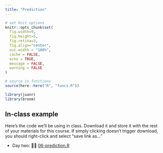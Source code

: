 ```yaml
---
title: "Prediction"
---
```




```r
# set knit options
knitr::opts_chunk$set(
  fig.width=9, 
  fig.height=5, 
  fig.retina=3,
  fig.align="center",
  out.width = "100%",
  cache = FALSE,
  echo = TRUE,
  message = FALSE, 
  warning = FALSE
)

# source in functions
source(here::here("R", "funcs.R"))

library(juanr)
library(broom)
```





## In-class example


Here's the code we'll be using in class. Download it and store it with the rest of your materials for this course. If simply clicking doesn't trigger download, you should right-click and select "save link as..."

* Day two: 👩‍💻 [06-prediction.R](/files/example-scripts/06-prediction.R)


<!-- ## colony -->


<!-- How much would a noble (noble), without military experience (military) expect to pay (rprice1) for a governorship with a suitability index of .8 (suitindex) and a repartimiento (reparto2) of 98,000 pesos? -->

<!-- Step 1: fit model -->

<!-- ```{r, echo = TRUE} -->
<!-- colony_model = lm(rprice1 ~ noble + military + suitindex + reparto2, data = colony) -->
<!-- tidy(colony_model) -->
<!-- ``` -->


<!-- Step 2: define scenario -->

<!-- ```{r, echo = TRUE} -->
<!-- scen = crossing(noble = 1, military = 0, suitindex = 0.8, reparto2 = 98000) -->
<!-- scen -->
<!-- ``` -->


<!-- Step 3: get estimate -->


<!-- ```{r, echo = TRUE} -->
<!-- augment(colony_model, newdata = scen) -->
<!-- ``` -->


<!-- ## movies -->


<!-- Note: turns out the `movies` dataset has an issue with the way I stored the `title` variable that makes it very difficult to `filter()` with 😔. I found a solution below, but you don't have to worry about knowing it. -->

<!-- Fit a model that predicts gross (outcome) using genre1, duration, budget, year, imdb_score, and whether or not it’s in color. -->

<!-- ```{r} -->
<!-- movies_model = lm(gross ~ genre1 + duration + budget + year + imdb_score + color, data = movies) -->
<!-- tidy(movies_model) -->
<!-- ``` -->


<!-- Look up a movie in the dataset. How well does the model predict a movie that shares that movie’s characteristics? -->

<!-- ```{r} -->
<!-- movies |> filter(str_detect(title, "Spider-Man 3")) ## note: there is something weird about how I coded the title of these movies that makes filter not work; here's the solution I found; you're not responsible for this solution -->
<!-- ``` -->


<!-- Define scenario: -->

<!-- ```{r} -->
<!-- spider3 = crossing(year = 2007, genre1 = "Action", duration = 156, budget = 2.58e8, -->
<!--                    imdb_score = 6.2, color = "Color") -->
<!-- ``` -->


<!-- Get prediction: -->

<!-- ```{r} -->
<!-- augment(movies_model, newdata = spider3) -->
<!-- ``` -->


<!-- How wrong is our model about Spider-Man 3 (in-sample)? Actual - predicted: -->

<!-- ```{r} -->
<!-- 336530303 - 284536720 -->
<!-- ``` -->


<!-- Our model under-estimated how much it grossed by $51,993,583. -->


<!-- How would our model do out of sample? Spider-Man: Into the Spider-Verse: https://www.imdb.com/title/tt4633694/ -->

<!-- ```{r} -->
<!-- spiderman5 = crossing(year = 2018, genre1 = "Animation", duration = 117, -->
<!--                       budget = 90000000, imdb_score = 8.4, color = "Color") -->
<!-- spiderman5 -->
<!-- ``` -->


<!-- Get estimate: -->


<!-- ```{r} -->
<!-- augment(movies_model, newdata = spiderman5) -->
<!-- ``` -->


<!-- How wrong are we out of sample? -->

<!-- ```{r} -->
<!-- 384298736 - 152766707 -->
<!-- ``` -->

<!-- Our model under-estimated gross by: $231,532,029 -->